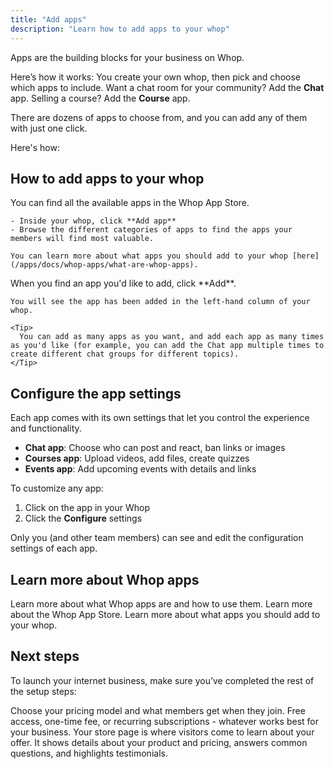 ```yaml
---
title: "Add apps"
description: "Learn how to add apps to your whop"
---
```


Apps are the building blocks for your business on Whop. 

Here’s how it works: You create your own whop, then pick and choose which apps to include. Want a chat room for your community? Add the **Chat** app. Selling a course? Add the **Course** app. 

There are dozens of apps to choose from, and you can add any of them with just one click.

Here's how:

## How to add apps to your whop

<Steps>
  <Step title="Go to the Whop App Store" iconType="regular" titleSize="h3">
    You can find all the available apps in the Whop App Store.

    - Inside your whop, click **Add app**
    - Browse the different categories of apps to find the apps your members will find most valuable.

    You can learn more about what apps you should add to your whop [here](/apps/docs/whop-apps/what-are-whop-apps).
  </Step>
  <Step title="Add apps to your whop" iconType="regular" stepNumber={2} titleSize="h3">
    When you find an app you'd like to add, click **Add**.

    You will see the app has been added in the left-hand column of your whop.

    <Tip>
      You can add as many apps as you want, and add each app as many times as you'd like (for example, you can add the Chat app multiple times to create different chat groups for different topics).
    </Tip>
  </Step>
</Steps>

## Configure the app settings

Each app comes with its own settings that let you control the experience and functionality.

- **Chat app**: Choose who can post and react, ban links or images
- **Courses app**: Upload videos, add files, create quizzes
- **Events app**: Add upcoming events with details and links

To customize any app:

1. Click on the app in your Whop
2. Click the **Configure** settings

<Tip>
  Only you (and other team members) can see and edit the configuration settings of each app.
</Tip>

## Learn more about Whop apps

<CardGroup cols={3}>
  <Card title="What are Whop apps?" icon="block-brick" href="/whop-apps/what-are-whop-apps">
    Learn more about what Whop apps are and how to use them.
  </Card>
  <Card title="The Whop App Store" icon="store" href="/whop-apps/whop-app-store">
    Learn more about the Whop App Store.
  </Card>
  <Card title="Add these apps" icon="question" href="/whop-apps/what-apps-should-you-add">
    Learn more about what apps you should add to your whop.
  </Card>
</CardGroup>

## Next steps

To launch your internet business, make sure you’ve completed the rest of the setup steps:

<CardGroup cols={2}>
  <Card title="Set up pricing" icon="dollar-sign" href="/set-up-products-pricing">
    Choose your pricing model and what members get when they join. Free access, one-time fee, or recurring subscriptions - whatever works best for your business.
  </Card>
  <Card title="Set up your store page" icon="store" href="/set-up-store-page">
    Your store page is where visitors come to learn about your offer. It shows details about your product and pricing, answers common questions, and highlights testimonials.
  </Card>
</CardGroup>